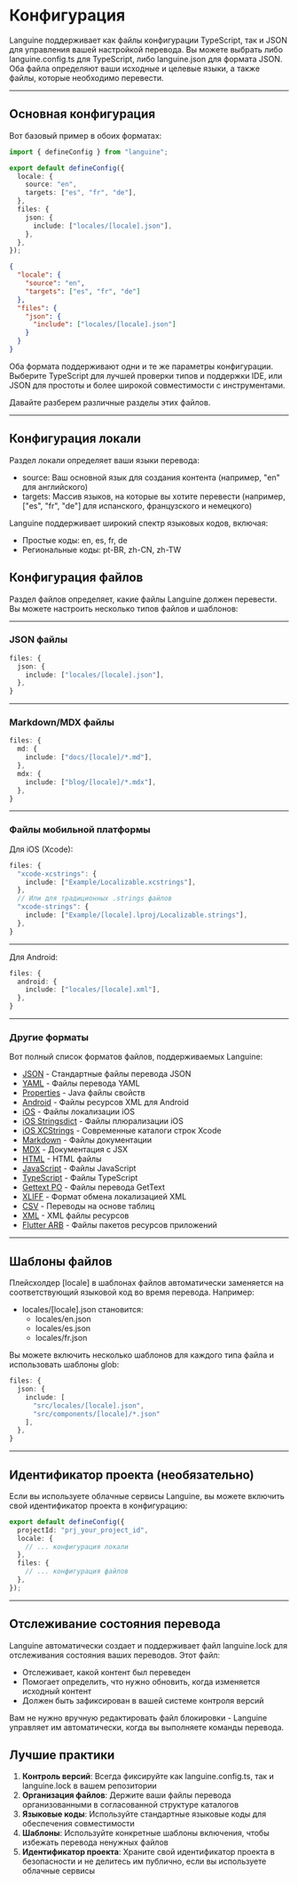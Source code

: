 # Конфигурация

Languine поддерживает как файлы конфигурации TypeScript, так и JSON для управления вашей настройкой перевода. Вы можете выбрать либо languine.config.ts для TypeScript, либо languine.json для формата JSON. Оба файла определяют ваши исходные и целевые языки, а также файлы, которые необходимо перевести.

---

## Основная конфигурация

Вот базовый пример в обоих форматах:

```typescript title="languine.config.ts"
import { defineConfig } from "languine";

export default defineConfig({
  locale: {
    source: "en",
    targets: ["es", "fr", "de"],
  },
  files: {
    json: {
      include: ["locales/[locale].json"],
    },
  },
});
```

```json title="languine.json"
{
  "locale": {
    "source": "en",
    "targets": ["es", "fr", "de"]
  },
  "files": {
    "json": {
      "include": ["locales/[locale].json"]
    }
  }
}
```

Оба формата поддерживают одни и те же параметры конфигурации. Выберите TypeScript для лучшей проверки типов и поддержки IDE, или JSON для простоты и более широкой совместимости с инструментами.

Давайте разберем различные разделы этих файлов.

---

## Конфигурация локали

Раздел локали определяет ваши языки перевода:

- source: Ваш основной язык для создания контента (например, "en" для английского)
- targets: Массив языков, на которые вы хотите перевести (например, ["es", "fr", "de"] для испанского, французского и немецкого)

Languine поддерживает широкий спектр языковых кодов, включая:
- Простые коды: en, es, fr, de
- Региональные коды: pt-BR, zh-CN, zh-TW

## Конфигурация файлов

Раздел файлов определяет, какие файлы Languine должен перевести. Вы можете настроить несколько типов файлов и шаблонов:

---

### JSON файлы
```typescript
files: {
  json: {
    include: ["locales/[locale].json"],
  },
}
```

---

### Markdown/MDX файлы
```typescript
files: {
  md: {
    include: ["docs/[locale]/*.md"],
  },
  mdx: {
    include: ["blog/[locale]/*.mdx"],
  },
}
```

---

### Файлы мобильной платформы

Для iOS (Xcode):
```typescript
files: {
  "xcode-xcstrings": {
    include: ["Example/Localizable.xcstrings"],
  },
  // Или для традиционных .strings файлов
  "xcode-strings": {
    include: ["Example/[locale].lproj/Localizable.strings"],
  },
}
```

---

Для Android:
```typescript
files: {
  android: {
    include: ["locales/[locale].xml"],
  },
}
```

---

### Другие форматы

Вот полный список форматов файлов, поддерживаемых Languine:

- [JSON](/docs/json) - Стандартные файлы перевода JSON
- [YAML](/docs/yaml) - Файлы перевода YAML
- [Properties](/docs/properties) - Java файлы свойств
- [Android](/docs/android) - Файлы ресурсов XML для Android
- [iOS](/docs/ios) - Файлы локализации iOS
- [iOS Stringsdict](/docs/xcode-stringsdict) - Файлы плюрализации iOS
- [iOS XCStrings](/docs/xcode-xcstrings) - Современные каталоги строк Xcode
- [Markdown](/docs/md) - Файлы документации
- [MDX](/docs/mdx) - Документация с JSX
- [HTML](/docs/html) - HTML файлы
- [JavaScript](/docs/js) - Файлы JavaScript
- [TypeScript](/docs/ts) - Файлы TypeScript
- [Gettext PO](/docs/po) - Файлы перевода GetText
- [XLIFF](/docs/xliff) - Формат обмена локализацией XML
- [CSV](/docs/csv) - Переводы на основе таблиц
- [XML](/docs/xml) - XML файлы ресурсов
- [Flutter ARB](/docs/arb) - Файлы пакетов ресурсов приложений

---

## Шаблоны файлов

Плейсхолдер [locale] в шаблонах файлов автоматически заменяется на соответствующий языковой код во время перевода. Например:

- locales/[locale].json становится:
  - locales/en.json
  - locales/es.json
  - locales/fr.json

Вы можете включить несколько шаблонов для каждого типа файла и использовать шаблоны glob:
```typescript
files: {
  json: {
    include: [
      "src/locales/[locale].json",
      "src/components/[locale]/*.json"
    ],
  },
}
```

---

## Идентификатор проекта (необязательно)

Если вы используете облачные сервисы Languine, вы можете включить свой идентификатор проекта в конфигурацию:

```typescript
export default defineConfig({
  projectId: "prj_your_project_id",
  locale: {
    // ... конфигурация локали
  },
  files: {
    // ... конфигурация файлов
  },
});
```

---

## Отслеживание состояния перевода

Languine автоматически создает и поддерживает файл languine.lock для отслеживания состояния ваших переводов. Этот файл:

- Отслеживает, какой контент был переведен
- Помогает определить, что нужно обновить, когда изменяется исходный контент
- Должен быть зафиксирован в вашей системе контроля версий

Вам не нужно вручную редактировать файл блокировки - Languine управляет им автоматически, когда вы выполняете команды перевода.

## Лучшие практики

1. **Контроль версий**: Всегда фиксируйте как languine.config.ts, так и languine.lock в вашем репозитории
2. **Организация файлов**: Держите ваши файлы перевода организованными в согласованной структуре каталогов
3. **Языковые коды**: Используйте стандартные языковые коды для обеспечения совместимости
4. **Шаблоны**: Используйте конкретные шаблоны включения, чтобы избежать перевода ненужных файлов
5. **Идентификатор проекта**: Храните свой идентификатор проекта в безопасности и не делитесь им публично, если вы используете облачные сервисы
